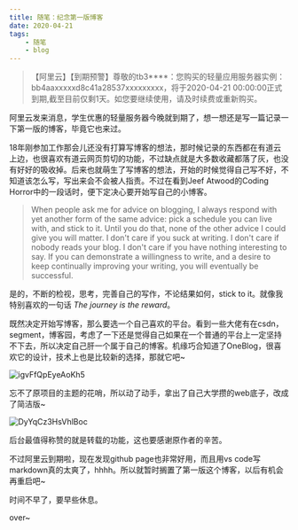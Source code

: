 ```yaml
---
title: 随笔：纪念第一版博客
date: 2020-04-21
tags: 
    - 随笔
    - blog
---
```


>【阿里云】【到期预警】尊敬的tb3****：您购买的轻量应用服务器实例：bb4aaxxxxxd8c41a28537xxxxxxxxx，将于2020-04-21 00:00:00正式到期,截至目前仅剩1天。如您要继续使用，请及时续费或重新购买。

阿里云发来消息，学生优惠的轻量服务器今晚就到期了，想一想还是写一篇记录一下第一版的博客，毕竟它也来过。

18年刚参加工作那会儿还没有打算写博客的想法，那时候记录的东西都在有道云上边，也很喜欢有道云网页剪切的功能，不过缺点就是大多数收藏都落了灰，也没有好好的吸收掉。后来也就萌生了写博客的想法，开始的时候觉得自己写不好，不知道该怎么写，写出来会不会被人指责。不过在看到Jeef Atwood的Coding Horror中的一段话时，便下定决心要开始写自己的小博客。

> When people ask me for advice on blogging, I always respond with yet another form of the same advice: pick a schedule you can live with, and stick to it. Until you do that, none of the other advice I could give you will matter. I don't care if you suck at writing. I don't care if nobody reads your blog. I don't care if you have nothing interesting to say. If you can demonstrate a willingness to write, and a desire to keep continually improving your writing, you will eventually be successful. 

是的，不断的检视，思考，完善自己的写作，不论结果如何，stick to it。就像我特别喜欢的一句话 *The journey is the reward*。

既然决定开始写博客，那么要选一个自己喜欢的平台。看到一些大佬有在csdn，segment，博客园，考虑了一下还是觉得自己如果在一个普通的平台上一定坚持不下去，所以决定自己肝一个属于自己的博客。机缘巧合知道了OneBlog，很喜欢它的设计，技术上也是比较新的选择，那就它吧~

![igvFfQpEyeAoKh5](https://i.loli.net/2020/04/24/igvFfQpEyeAoKh5.png)

忘不了原项目的主题的花哨，所以动了动手，拿出了自己大学攒的web底子，改成了简洁版~

![DyYqCz3HsVhlBoc](https://i.loli.net/2020/04/24/DyYqCz3HsVhlBoc.png)

后台最值得称赞的就是转载的功能，这也要感谢原作者的辛苦。

不过阿里云到期啦，现在发现github page也非常好用，而且用vs code写markdown真的太爽了，hhhh。所以就暂时搁置了第一版这个博客，以后有机会再重启吧~

时间不早了，要早些休息。

over~